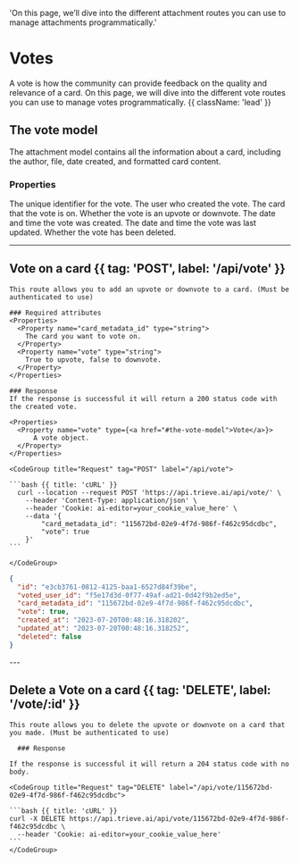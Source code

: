   'On this page, we’ll dive into the different attachment routes you can use to manage attachments programmatically.'

# Votes

A vote is how the community can provide feedback on the quality and relevance of a card. On this page, we will dive into the different vote routes you can use to manage votes programmatically. {{ className: 'lead' }}

## The vote model

The attachment model contains all the information about a card, including the author, file, date created, and formatted card content.

### Properties
<Properties>
  <Property name="id" type="string">
    The unique identifier for the vote.
  </Property>
  <Property name="voted_user_id" type="string">
    The user who created the vote.
  </Property>
  <Property name="card_metadata_id" type="string">
    The card that the vote is on.
  </Property>
  <Property name="vote" type="boolean">
    Whether the vote is an upvote or downvote.
  </Property>
  <Property name="created_at" type="string">
    The date and time the vote was created.
  </Property>
  <Property name="updated_at" type="string">
    The date and time the vote was last updated.
  </Property>
  <Property name="deleted" type="boolean">
    Whether the vote has been deleted.
  </Property>
</Properties>

---

## Vote on a card {{ tag: 'POST', label: '/api/vote' }}

<Row>
  <Col>

    This route allows you to add an upvote or downvote to a card. (Must be authenticated to use)

    ### Required attributes
    <Properties>
      <Property name="card_metadata_id" type="string">
        The card you want to vote on.
      </Property>
      <Property name="vote" type="string">
        True to upvote, false to downvote.
      </Property>
    </Properties>

    ### Response
    If the response is successful it will return a 200 status code with the created vote.

    <Properties>
      <Property name="vote" type={<a href="#the-vote-model">Vote</a>}>
          A vote object.
      </Property>
    </Properties>

  </Col>
  <Col sticky>

    <CodeGroup title="Request" tag="POST" label="/api/vote">

    ```bash {{ title: 'cURL' }}
      curl --location --request POST 'https://api.trieve.ai/api/vote/' \
        --header 'Content-Type: application/json' \
        --header 'Cookie: ai-editor=your_cookie_value_here' \
        --data '{
            "card_metadata_id": "115672bd-02e9-4f7d-986f-f462c95dcdbc",
            "vote": true
        }'
    ```

    </CodeGroup>

```json {{ title: 'Response' }}
{
  "id": "e3cb3761-0812-4125-baa1-6527d84f39be",
  "voted_user_id": "f5e17d3d-0f77-49af-ad21-0d42f9b2ed5e",
  "card_metadata_id": "115672bd-02e9-4f7d-986f-f462c95dcdbc",
  "vote": true,
  "created_at": "2023-07-20T00:48:16.318202",
  "updated_at": "2023-07-20T00:48:16.318252",
  "deleted": false
}
```

  </Col>
</Row>
---

## Delete a Vote on a card {{ tag: 'DELETE', label: '/vote/:id' }}

<Row>
  <Col>

    This route allows you to delete the upvote or downvote on a card that you made. (Must be authenticated to use)

      ### Response

    If the response is successful it will return a 204 status code with no body.
  </Col>
  <Col sticky>

    <CodeGroup title="Request" tag="DELETE" label="/api/vote/115672bd-02e9-4f7d-986f-f462c95dcdbc">

    ```bash {{ title: 'cURL' }}
    curl -X DELETE https://api.trieve.ai/api/vote/115672bd-02e9-4f7d-986f-f462c95dcdbc \
      --header 'Cookie: ai-editor=your_cookie_value_here'
    ```
    </CodeGroup>

  </Col>
</Row>
